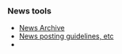 {{Newsitem| date=7 July 2006 WST (2006-07-07)| author=[[Sham Chukoury]]| title=You're the best evil son an evil dad could ever ask for| text=Winter in Chile, tropical heat in Europe; wherever you are this new release comes as a cool breeze. The XMMS2 Team is happy to announce the release of [[Release:DrEvil | DrEvil]]. This monster of a release will bring the much expected [[Transforms]] concept and might crash your computer a few times due to the extensive changes. Please be aware that this should be considered as less stable then [[DrDoolittle]], so please use this release to help us find bugs in Transforms and port your plugins to the new API. Also this release fixes a lot of the problems that were around with the older architecture, like gapless playback, FLACs getting played by the MAD plugin and so on.

We are now aiming for the next release which will include some of the [[Summer of Code 2006 | Summer of Code]] students' contributions.}}
{{Newsitem| date=25 May 2006 WST (2006-05-25)| author=[[Sham Chukoury]]| title=Summer of Code really begins| text=Hello World. The application and evaluation periods of SoC2006 are finally over and selected applicants can now start working on their awesome proposals. Here at XMMS2, we received about 50 proposals, which was quite surprising.. we were expecting something of the order of a dozen or so.. ;) In the end, it did come down to almost a dozen good-quality proposals fighting for our attention, but we could only accept five of them. So, for 2006, the XMMS2 SoC projects are (in no particular order):

* Support for DAAP
** '''Student''': Cole Thompson
** '''Mentor''': Tobias RundstrÃ¶m

* TurboX2 Release Engineering and Development
** '''Student''': Alexander Botero-Lowry
** '''Mentor''': Tobias RundstrÃ¶m

* [[Collections]]
** '''Student''': SÃ©bastien Cevey
** '''Mentor''': Anders Gustafsson

* Support Apple Lossless Audio Codec (ALAC) and remote streaming to Airport Express in XMMS2
** '''Student''': Mohsin Patel
** '''Mentor''': Anders Gustafsson

* XMMS2 Test Framework
** '''Student''': Abdul Haseeb
** '''Mentor''': Sham Chukoury

The XMMS2 Team would like to thank all the students who applied and invite those who did not get accepted into SoC2006 to still make a contribution to XMMS2, if they're up to it.}}

{{Newsitem| date=3 May 2006 WST (2006-05-03)| author=[[Sham Chukoury]]| title=Summer of Code news| text=I have added a [[Summer of Code 2006#News | News]] section on the [[Summer of Code 2006]] page. If you're a student interested in contributing to XMMS2 for SoC 2006, please check the page regularly for updates!

p.s. Please note that our mailing list is currently down. If you need to contact us, do so on IRC: #xmms2 on Freenode, or e-mail ''eleusis@xmms.org''.}}

{{Newsitem|date=27 April 2006 WST (2006-04-27)| author=[[Sham Chukoury]]| title=XMMS2's Summer of Code| text=G'day folks. With Google's [http://code.google.com/summerofcode.html Summer of Code] returning this year, the XMMS2 team submitted a proposal to be a 'mentoring organisation'. <strike>Unfortunately, our proposal didn't make it through, but the proposed ideas are still here! If you're interested in some summer codin' fun (or winter codin' fun, for those of us in the other hemisphere), check out XMMS2's very own [[Summer of Code 2006]] ideas. ;)</strike>

Scratch that. Turns out we made it in after all! If you're a student, you might want to take a look at our [[Summer of Code 2006]] ideas page and consider sending in your application. ;)}}

{{Newsitem|date=27 March 2006 CLST (2006-03-27)| author=[[Tobias RundstrÃ¶m]]| title=Cute and cuddly| text=Holy handgranates! It's release time again! Much earlier than expected and much cooler than the critics claim! XMMS2 Team announces [[Release:DrDoolittle | Dr. Doolittle]]. This release is forged by the wormholes of Stargate, Swedish schlager music, Chilean beaches and a lament for a loved one. DrDoolittle is a minor-feature-addition and bug-fix release instead of the expected major-break-the-world release. We decided that enough critical fixes and small features were available to make a release. You can watch the new [[Roadmap]] in order to see what's going on with future releases.

Note that some of the API calls have been changed in this release (details in [[Release:DrDoolittle#Full_ChangeLog | full release notes]]) and clients need to be upgraded. The API breaking will (hopefully) stop when Dr. releases end.

XMMS2 Team would like to thank everyone involved in this release, your efforts are appreciated as always.}}

{{Newsitem|date=21 Febrary 2006 CLST (2006-02-21)| author=[[Tobias RundstrÃ¶m]]| title=So how's that coma going for ya there?| text=Good news everyone. New release from the XMMS2 Team. [[Release:DrCox | DrCox]] is a bugfix / regression release which focuses on stability and some smaller feature enhancements. All users are recommended to upgrade to DrCox. The XMMS2 community is still growing with new users and contributors, just like any opensource project your involvement is necessary to bring the project forward. Please join us on IRC or our Maillist to participate.

Source is available for download from [http://sf.net/projects/xmms2 sourceforge].

A heartwarm thanks goes out to all contributors, hang-arounds and fans.

Next release is [[Release:DrDoolittle|DrDoolittle]] which (despite the name) probably going to include some big changes.}}


{{Newsitem|date=13 January 2006 (2006-01-13)| author=[[User:Anders Gustafsson]]| title=The tiger took my family| text=Friday 13th is a good day for a release. [[Release:DrBombay|XMMS2 0.2 DrBombay]] has just been released! It is a bugfix release for [[Release:DrAlban|DrAlban]], and fixes a few annoyances. Source is available for download from [http://sf.net/projects/xmms2 sourceforge]. Debian packages will be available in a few days as usual.}}

{{Newsitem|date=18 December 2005 (2005-12-18) CET| author=[[Tobias RundstrÃ¶m]]| title=Hello XMMS2, tell me how you're doing!| text=Good news everyone! [[Release:DrAlban|XMMS2 0.2 DrAlban]] was just released! Long overdue and not really following our release often, release early scheme. To make up for this we have tons of features. Please visit the release page to get more information. Source is available at [http://sf.net/projects/xmms2 sourceforce] as usual. Debian packages will be available in a few days as usual.
}}

{{Newsitem|date=08 December 2005 (2005-12-08) WST| author=[[Sham Chukoury]]| title=Configuration file format changes| text=The configuration file format for ''xmms2d'' (''xmms2.conf'') was changed recently. However ''xmms2d'' will not automatically preserve your configuration settings - instead, it will revert to default settings and subsequently overwrite the configuration file. If you want to preserve your settings, try this command:

 sed -e "s/value/property/g" xmms2.conf>tmp;mv tmp xmms2.conf;

and add a 'version' attribute to the root ''<xmms>'' tag:

 <xmms version="0.02">
}}

{{Newsitem|date=05 December 2005 (2005-12-05) CET|author=[[Tobias RundstrÃ¶m]]|title=GFX artist needed!|text=XMMS2 project seeks a GFX / Web graphic artist. We need to lay down a graphic profile for everything XMMS2 related. Are you interested? Please [[About#Contact_info|contact]] us!
}}

===News tools===
* [[News Archive]]
* [[Template_talk:News | News posting guidelines, etc]]
* {{ed|News|news page}}